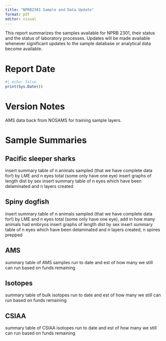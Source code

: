 ```yaml
---
title: "NPRB2301 Sample and Data Update"
format: pdf
editor: visual
---
```


This report summarizes the samples available for NPRB 2301, their status and the status of laboratory processes. Updates will be made available whenever significant updates to the sample database or analytical data become available.

# Report Date

```r
#| echo: false
print(Sys.Date())

```

# Version Notes

AMS data back from NOSAMS for training sample layers.

# Sample Summaries

## Pacific sleeper sharks
insert summary table of n animals sampled (that we have complete data for!) by LME and n eyes total (some only have one eye)
insert graphs of length dist by sex
insert summary table of n eyes which have been delaminated and n layers created

## Spiny dogfish
insert summary table of n animals sampled (that we have complete data for!) by LME and n eyes total (some only have one eye), add in how many animals had embryos
insert graphs of length dist by sex
insert summary table of n eyes which have been delaminated and n layers created, n spines prepped

## AMS
summary table of AMS samples run to date and est of how many we still can run based on funds remaining

## Isotopes
summary table of bulk isotopes run to date and est of how many we still can run based on funds remaining

## CSIAA
summary table of CSIAA isotopes run to date and est of how many we still can run based on funds remaining